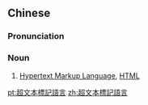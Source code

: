 {{also|超文本标记语言}}
==Chinese==
{{zh-forms|s=超文本标记语言|type=322}}

===Pronunciation===
{{zh-pron
|m=chāowénběn biāojì yǔyán
|c=ciu1 man4 bun2 biu1 gei3 jyu5 jin4
|cat=n
}}

===Noun===
{{zh-noun}}

# [[Hypertext Markup Language]], [[HTML]]

{{zh-cat|Computing}}

[[pt:超文本標記語言]]
[[zh:超文本標記語言]]